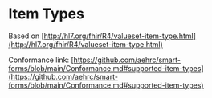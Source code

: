 
<Meta title="ItemType/Overview" />

# Item Types

Based on [http://hl7.org/fhir/R4/valueset-item-type.html](http://hl7.org/fhir/R4/valueset-item-type.html)

Conformance link: [https://github.com/aehrc/smart-forms/blob/main/Conformance.md#supported-item-types](https://github.com/aehrc/smart-forms/blob/main/Conformance.md#supported-item-types)
